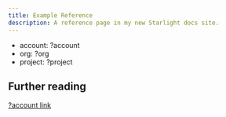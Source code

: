 ```yaml
---
title: Example Reference
description: A reference page in my new Starlight docs site.
---
```



<Update />

- account: ?account
- org: ?org
- project: ?project

## Further reading

[?account link](https://app.harness.io/?account/?org/?project)
